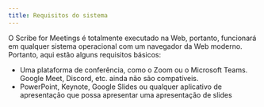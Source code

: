 ```yaml
---
title: Requisitos do sistema
---
```

O Scribe for Meetings é totalmente executado na Web, portanto, funcionará em qualquer sistema operacional com um navegador da Web moderno. Portanto, aqui estão alguns requisitos básicos:
* Uma plataforma de conferência, como o Zoom ou o Microsoft Teams. Google Meet, Discord, etc. ainda não são compatíveis.
* PowerPoint, Keynote, Google Slides ou qualquer aplicativo de apresentação que possa apresentar uma apresentação de slides

